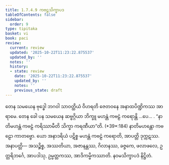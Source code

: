 ```yaml
---
title: 1.7.4.9 ကဗဠသိက္ခာပဒ
tableOfContents: false
sidebar:
  order: 9
type: tipitaka
basket: vi
book: paci
review:
  current: review
  updated: '2025-10-22T11:23:22.875537'
  updated_by: ''
  notes: ''
  history:
  - state: review
    date: '2025-10-22T11:23:22.875537'
    updated_by: ''
    notes: ''
    previous_state: draft
---
```



<ReviewStatus review={frontmatter.review} showDetails={true} />

<HypothesisAnnotation frontmatter={frontmatter} />

<DynamicBreadcrumb />

<Division number="615" book="paci" e="ch" v="2" p="254">

<Paragraph number="1879" book="paci">
တေန သမယေန ဗုဒ္ဓေါ ဘဂဝါ သာဝတ္ထိယံ ဝိဟရတိ ဇေတဝနေ အနာထပိဏ္ဍိကဿ အာရာမေ. တေန ခေါ ပန သမယေန ဆဗ္ဗဂ္ဂိယာ ဘိက္ခူ မဟန္တံ ကဗဠံ ကရောန္တိ …ပေ… .
</Paragraph>

<Paragraph number="1880" book="paci">
<Emphasis>“နာတိမဟန္တံ ကဗဠံ ကရိဿာမီတိ သိက္ခာ ကရဏီယာ”</Emphasis>တိ. (*39*:<Emphasis>184</Emphasis>)
</Paragraph>

<Paragraph number="1881" book="paci">
နာတိမဟန္တော ကဗဠော ကာတဗ္ဗော. ယော အနာဒရိယံ ပဋိစ္စ မဟန္တံ ကဗဠံ ကရောတိ, အာပတ္တိ ဒုက္ကဋဿ.
</Paragraph>

<Paragraph number="1882" book="paci">
အနာပတ္တိ— အသဉ္စိစ္စ, အဿတိယာ, အဇာနန္တဿ, ဂိလာနဿ, ခဇ္ဇကေ, ဖလာဖလေ, ဥတ္တရိဘင်္ဂေ, အာပဒါသု, ဥမ္မတ္တကဿ, အာဒိကမ္မိကဿာတိ.

</Paragraph>
</Division>

<Paragraph number="1883" type="center" book="paci">
နဝမသိက္ခာပဒံ နိဋ္ဌိတံ.
</Paragraph>